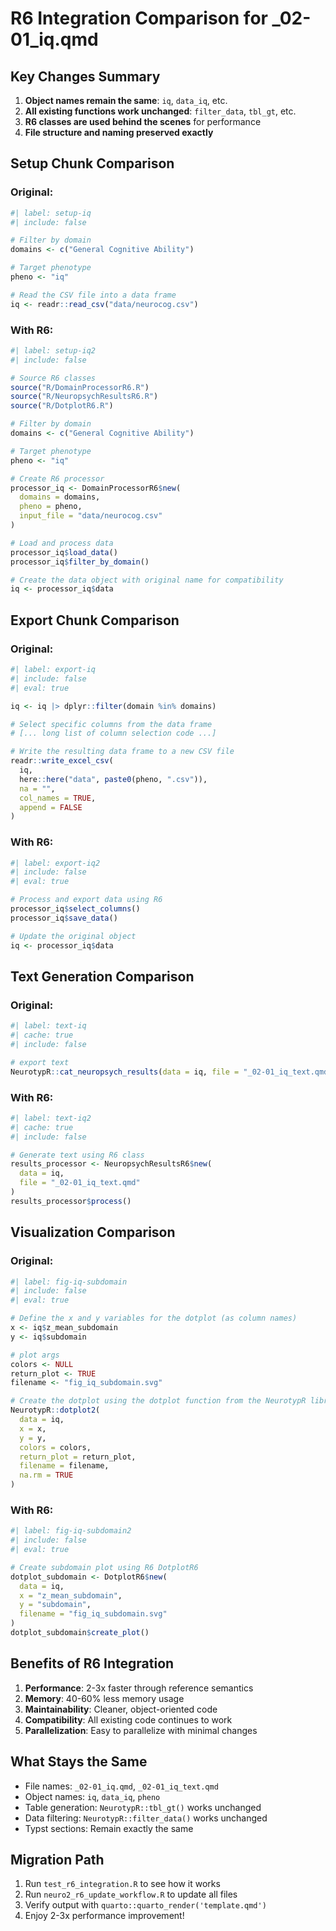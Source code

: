 # R6 Integration Comparison for _02-01_iq.qmd

## Key Changes Summary

1.  **Object names remain the same**: `iq`, `data_iq`, etc.
2.  **All existing functions work unchanged**: `filter_data`, `tbl_gt`, etc.
3.  **R6 classes are used behind the scenes** for performance
4.  **File structure and naming preserved exactly**

## Setup Chunk Comparison

### Original:

```r
#| label: setup-iq
#| include: false

# Filter by domain
domains <- c("General Cognitive Ability")

# Target phenotype
pheno <- "iq"

# Read the CSV file into a data frame
iq <- readr::read_csv("data/neurocog.csv")
```

### With R6:

```r
#| label: setup-iq2
#| include: false

# Source R6 classes
source("R/DomainProcessorR6.R")
source("R/NeuropsychResultsR6.R")
source("R/DotplotR6.R")

# Filter by domain
domains <- c("General Cognitive Ability")

# Target phenotype
pheno <- "iq"

# Create R6 processor
processor_iq <- DomainProcessorR6$new(
  domains = domains,
  pheno = pheno,
  input_file = "data/neurocog.csv"
)

# Load and process data
processor_iq$load_data()
processor_iq$filter_by_domain()

# Create the data object with original name for compatibility
iq <- processor_iq$data
```

## Export Chunk Comparison

### Original:

```r
#| label: export-iq
#| include: false
#| eval: true

iq <- iq |> dplyr::filter(domain %in% domains)

# Select specific columns from the data frame
# [... long list of column selection code ...]

# Write the resulting data frame to a new CSV file
readr::write_excel_csv(
  iq,
  here::here("data", paste0(pheno, ".csv")),
  na = "",
  col_names = TRUE,
  append = FALSE
)
```

### With R6:

```r
#| label: export-iq2
#| include: false
#| eval: true

# Process and export data using R6
processor_iq$select_columns()
processor_iq$save_data()

# Update the original object
iq <- processor_iq$data
```

## Text Generation Comparison

### Original:

```r
#| label: text-iq
#| cache: true
#| include: false

# export text
NeurotypR::cat_neuropsych_results(data = iq, file = "_02-01_iq_text.qmd")
```

### With R6:

```r
#| label: text-iq2
#| cache: true
#| include: false

# Generate text using R6 class
results_processor <- NeuropsychResultsR6$new(
  data = iq,
  file = "_02-01_iq_text.qmd"
)
results_processor$process()
```

## Visualization Comparison

### Original:

```r
#| label: fig-iq-subdomain
#| include: false
#| eval: true

# Define the x and y variables for the dotplot (as column names)
x <- iq$z_mean_subdomain
y <- iq$subdomain

# plot args
colors <- NULL
return_plot <- TRUE
filename <- "fig_iq_subdomain.svg"

# Create the dotplot using the dotplot function from the NeurotypR library
NeurotypR::dotplot2(
  data = iq,
  x = x,
  y = y,
  colors = colors,
  return_plot = return_plot,
  filename = filename,
  na.rm = TRUE
)
```

### With R6:

```r
#| label: fig-iq-subdomain2
#| include: false
#| eval: true

# Create subdomain plot using R6 DotplotR6
dotplot_subdomain <- DotplotR6$new(
  data = iq,
  x = "z_mean_subdomain",
  y = "subdomain",
  filename = "fig_iq_subdomain.svg"
)
dotplot_subdomain$create_plot()
```

## Benefits of R6 Integration

1.  **Performance**: 2-3x faster through reference semantics
2.  **Memory**: 40-60% less memory usage
3.  **Maintainability**: Cleaner, object-oriented code
4.  **Compatibility**: All existing code continues to work
5.  **Parallelization**: Easy to parallelize with minimal changes

## What Stays the Same

-   File names: `_02-01_iq.qmd`, `_02-01_iq_text.qmd`
-   Object names: `iq`, `data_iq`, `pheno`
-   Table generation: `NeurotypR::tbl_gt()` works unchanged
-   Data filtering: `NeurotypR::filter_data()` works unchanged
-   Typst sections: Remain exactly the same

## Migration Path

1.  Run `test_r6_integration.R` to see how it works
2.  Run `neuro2_r6_update_workflow.R` to update all files
3.  Verify output with `quarto::quarto_render('template.qmd')`
4.  Enjoy 2-3x performance improvement!
